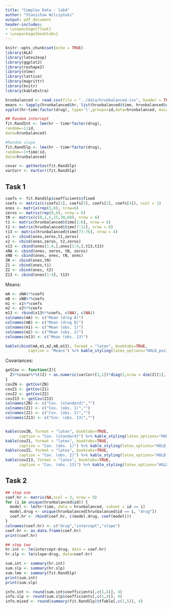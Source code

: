 ```yaml
---
title: "Complex Data - lab4"
author: "Stanisław Wilczyński"
output: pdf_document
header-includes:
- \usepackage{float}
- \usepackage{booktabs}
---
```


```r
knitr::opts_chunk$set(echo = TRUE)
library(ALA)
library(latex2exp)
library(ggplot2)
library(reshape2)
library(nlme)
library(lattice)
library(magrittr)
library(knitr)
library(kableExtra)
```


```r
hrunbalanced <- read.csv(file = "../data/hrunbalanced.csv", header = TRUE)
means <- tapply(hrunbalanced$hr, list(hrunbalanced$time, hrunbalanced$drug), mean)
xyplot(hr~time|factor(drug), type='l',groups=id,data=hrunbalanced, main = "Spaghetti plot of the heart rate over time in 2 groups")
```
```r
## Random intercept
fit.RandInt <- lme(hr ~ time*factor(drug),
random=~1|id,
data=hrunbalanced)

#Random slope
fit.RandSlp <- lme(hr ~ time*factor(drug),
random=~1+time|id,
data=hrunbalanced)

covar <- getVarCov(fit.RandSlp)
varCorr <- VarCorr(fit.RandSlp)
```

## Task 1


```r
coefs <- fit.RandSlp$coefficients$fixed
coefs <- matrix(c(coefs[1], coefs[3], coefs[2], coefs[4]), ncol = 1)
ones <- matrix(rep(1,6), nrow=6)
zeros <- matrix(rep(0,6), nrow = 6)
tN <- matrix(c(0,1,5,15,30,60), nrow = 6)
t1 <- matrix(hrunbalanced$time[1:6], nrow = 6)
t2 <- matrix(hrunbalanced$time[7:12], nrow = 6)
t13 <- matrix(hrunbalanced$time[73:76], nrow = 4)
x1 <- cbind(ones,zeros,t1,zeros)
x2 <- cbind(ones,zeros, t2,zeros)
x13 <- cbind(ones[1:4,],ones[1:4,],t13,t13)
xNA <- cbind(ones, zeros, tN, zeros)
xNB <- cbind(ones, ones, tN, ones)
ZN <- cbind(ones,tN)
Z1 <- cbind(ones,t1)
Z2 <- cbind(ones, t2)
Z13 <- cbind(ones[1:4], t13)
```

Means:
```r
mA <- xNA%*%coefs
mB <- xNB%*%coefs
m1 <- x1%*%coefs
m2 <- x2%*%coefs
m13 <- rbind(x13%*%coefs, c(NA), c(NA))
colnames(mA) <- c("Mean (drug A)")
colnames(mB) <- c("Mean (drug B)")
colnames(m1) <- c("Mean (obs. 1)")
colnames(m2) <- c("Mean (obs. 2)")
colnames(m13) <- c("Mean (obs. 13)")

kable(cbind(mA,m1,m2,mB,m13), format = "latex", booktabs=TRUE, 
          caption = "Means") %>% kable_styling(latex_options="HOLD_position")
```



Covariances:
```r
getCov <- function(Z){
  Z%*%covar%*%t(Z) + as.numeric(varCorr[3,1])*diag(1,nrow = dim(Z)[1], ncol = dim(Z)[1])
}
covZN <- getCov(ZN)
covZ1 <- getCov(Z1)
covZ2 <- getCov(Z2)
covZ13 <- getCov(Z13)
colnames(ZN) <- c("Cov. (standard)","")
colnames(Z1) <- c("Cov. (obs. 1)","")
colnames(Z2) <- c("Cov. (obs. 2)","")
colnames(Z13) <- c("Cov. (obs. 13)","")


kable(covZN, format = "latex", booktabs=TRUE, 
      caption = "Cov. (standard)") %>% kable_styling(latex_options="HOLD_position")
kable(covZ1, format = "latex", booktabs=TRUE, 
      caption = "Cov. (obs. 1)") %>% kable_styling(latex_options="HOLD_position")
kable(covZ2, format = "latex", booktabs=TRUE, 
      caption = "Cov. (obs. 2)") %>% kable_styling(latex_options="HOLD_position")
kable(covZ13, format = "latex", booktabs=TRUE, 
      caption = "Cov. (obs. 13)") %>% kable_styling(latex_options="HOLD_position")
```

## Task 2

```r
## step one
coef.hr <- matrix(NA,ncol = 3, nrow = 0)
for (i in unique(hrunbalanced$id)) {
  model <- lm(hr~time, data = hrunbalanced, subset = id == i)
  model.drug <- unique(hrunbalanced[hrunbalanced$id == i, "drug"])
  coef.hr <- rbind(coef.hr, c(model.drug, coef(model)))
}
colnames(coef.hr) <- c("drug","intercept","slope")
coef.hr <- as.data.frame(coef.hr)
print(coef.hr)
```

```r

## step two
hr.int <- lm(intercept~drug, data = coef.hr)
hr.slp <- lm(slope~drug, data=coef.hr)

sum.int <- summary(hr.int)
sum.slp <- summary(hr.slp)
sum.lme <- summary(fit.RandSlp)
print(sum.int)
print(sum.slp)

info.int <- round(sum.int$coefficients[,c(1,4)], 4)
info.slp <- round(sum.slp$coefficients[,c(1,4)], 4)
info.mixed <- round(summary(fit.RandSlp)$tTable[,c(1,5)], 4)
```
\begin{center}
  \begin{tabular}{c c c}
     & Two-Stage & Mixed Effects \\ \hline
    Intercept & $`r info.int[1,1]` (`r info.int[1,2]`)$ & $`r info.mixed[1,1]` (`r info.mixed[1,2]`)$ \\
    Time & $`r info.slp[1,1]` (`r info.slp[1,2]`)$ & $`r info.mixed[2,1]` (`r info.mixed[2,2]`)$\\
    Drug & $`r info.int[2,1]` (`r info.int[2,2]`)$ & $`r info.mixed[3,1]` (`r info.mixed[3,2]`)$ \\
    Time*Drug & $`r info.slp[2,1]` (`r info.slp[2,2]`)$ & $`r info.mixed[4,1]` (`r info.mixed[4,2]`)$ \\
    \hline
  \end{tabular}
\end{center}
